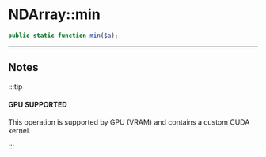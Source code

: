 # NDArray::min

```php
public static function min($a);
```

---

## Notes

:::tip

#### GPU SUPPORTED
This operation is supported by GPU (VRAM) and contains a custom CUDA kernel.

:::